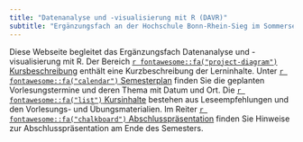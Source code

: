 ```yaml
---
title: "Datenanalyse und -visualisierung mit R (DAVR)"
subtitle: "Ergänzungsfach an der Hochschule Bonn-Rhein-Sieg im Sommersemester 2022"
---
```



Diese Webseite begleitet das Ergänzungsfach Datenanalyse und -visualisierung mit R. Der Bereich [`r fontawesome::fa("project-diagram")` Kursbeschreibung](./kursbeschreibung.html) enthält eine Kurzbeschreibung der Lerninhalte. Unter [`r fontawesome::fa("calendar")` Semesterplan](./semesterplan.html) finden Sie die geplanten Vorlesungstermine und deren Thema mit Datum und Ort. Die [`r fontawesome::fa("list")` Kursinhalte](./kursinhalte.html) bestehen aus Leseempfehlungen und den Vorlesungs- und Übungsmaterialien. Im Reiter [`r fontawesome::fa("chalkboard")` Abschlusspräsentation](./praesentation.html) finden Sie Hinweise zur Abschlusspräsentation am Ende des Semesters. 